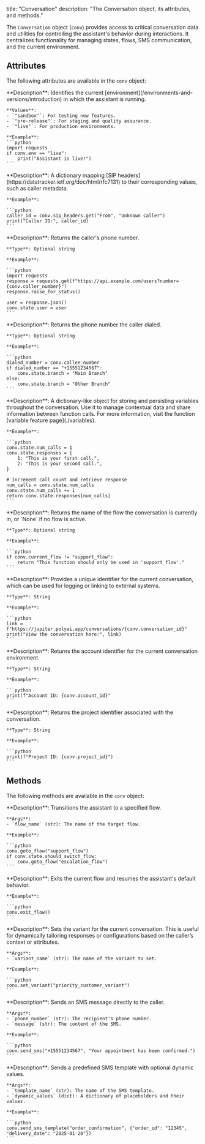 title: "Conversation"
description: "The Conversation object, its attributes, and methods."

The `Conversation` object (`conv`) provides access to critical conversation data and utilities for controlling the assistant's behavior during interactions. It centralizes functionality for managing states, flows, SMS communication, and the current environment.

## Attributes

The following attributes are available in the `conv` object:

<AccordionGroup>

  <Accordion title="env">
    **Description**: Identifies the current [environment](/environments-and-versions/introduction) in which the assistant is running.

    **Values**:
    - `"sandbox"`: For testing new features.
    - `"pre-release"`: For staging and quality assurance.
    - `"live"`: For production environments.

    **Example**:
    ```python
    import requests
    if conv.env == "live":
        print("Assistant is live!")
    ```
  </Accordion>

  <Accordion title="sip_headers">
    **Description**: A dictionary mapping [SIP headers](https://datatracker.ietf.org/doc/html/rfc7131) to their corresponding values, such as caller metadata.

    **Example**:

    ```python
    caller_id = conv.sip_headers.get("From", "Unknown Caller")
    print("Caller ID:", caller_id)
    ```

  </Accordion>

  <Accordion title="caller_number">
    **Description**: Returns the caller's phone number.

    **Type**: Optional string

    **Example**:

    ```python
    import requests
    response = requests.get(f"https://api.example.com/users?number={conv.caller_number}")
    response.raise_for_status()

    user = response.json()
    conv.state.user = user
    ```

  </Accordion>

  <Accordion title="callee_number">
    **Description**: Returns the phone number the caller dialed.

    **Type**: Optional string

    **Example**:

    ```python
    dialed_number = conv.callee_number
    if dialed_number == "+15551234567":
        conv.state.branch = "Main Branch"
    else:
        conv.state.branch = "Other Branch"
    ```

  </Accordion>

  <Accordion title="state">
    **Description**: A dictionary-like object for storing and persisting variables throughout the conversation. Use it to manage contextual data and share information between function calls. For more information, visit the function [variable feature page](./variables).

    **Example**:

    ```python
    conv.state.num_calls = 1
    conv.state.responses = {
        1: "This is your first call.",
        2: "This is your second call.",
    }

    # Increment call count and retrieve response
    num_calls = conv.state.num_calls
    conv.state.num_calls += 1
    return conv.state.responses[num_calls]
    ```

  </Accordion>

  <Accordion title="current_flow">
    **Description**: Returns the name of the flow the conversation is currently in, or `None` if no flow is active.

    **Type**: Optional string

    **Example**:

    ```python
    if conv.current_flow != "support_flow":
        return "This function should only be used in 'support_flow'."
    ```

  </Accordion>

  <Accordion title="conversation_id">
    **Description**: Provides a unique identifier for the current conversation, which can be used for logging or linking to external systems.

    **Type**: String

    **Example**:

    ```python
    link = f"https://jupiter.polyai.app/conversations/{conv.conversation_id}"
    print("View the conversation here:", link)
    ```

  </Accordion>

  <Accordion title="account_id">
    **Description**: Returns the account identifier for the current conversation environment.

    **Type**: String

    **Example**:

    ```python
    print(f"Account ID: {conv.account_id}"
    ```

  </Accordion>

  <Accordion title="project_id">
    **Description**: Returns the project identifier associated with the conversation.

    **Type**: String

    **Example**:

    ```python
    print(f"Project ID: {conv.project_id}")
    ```

  </Accordion>

</AccordionGroup>

## Methods

The following methods are available in the `conv` object:

<AccordionGroup>

  <Accordion title="goto_flow">
    **Description**: Transitions the assistant to a specified flow.

    **Args**:
    - `flow_name` (str): The name of the target flow.

    **Example**:

    ```python
    conv.goto_flow("support_flow")
    if conv.state.should_switch_flow:
        conv.goto_flow("escalation_flow")
    ```
  </Accordion>

  <Accordion title="exit_flow">
    **Description**: Exits the current flow and resumes the assistant's default behavior.

    **Example**:

    ```python
    conv.exit_flow()
    ```

  </Accordion>

  <Accordion title="set_variant">
    **Description**: Sets the variant for the current conversation. This is useful for dynamically tailoring responses or configurations based on the caller’s context or attributes.

    **Args**:
    - `variant_name` (str): The name of the variant to set.

    **Example**:

    ```python
    conv.set_variant("priority_customer_variant")
    ```

  </Accordion>

  <Accordion title="send_sms">
    **Description**: Sends an SMS message directly to the caller.

    **Args**:
    - `phone_number` (str): The recipient's phone number.
    - `message` (str): The content of the SMS.

    **Example**:

    ```python
    conv.send_sms("+15551234567", "Your appointment has been confirmed.")
    ```

  </Accordion>

  <Accordion title="send_sms_template">
    **Description**: Sends a predefined SMS template with optional dynamic values.

    **Args**:
    - `template_name` (str): The name of the SMS template.
    - `dynamic_values` (dict): A dictionary of placeholders and their values.

    **Example**:

    ```python
    conv.send_sms_template("order_confirmation", {"order_id": "12345", "delivery_date": "2025-01-20"})
    ```

  </Accordion>

</AccordionGroup>